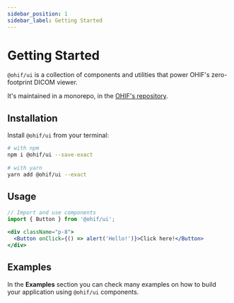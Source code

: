 ```yaml
---
sidebar_position: 1
sidebar_label: Getting Started
---
```



# Getting Started

`@ohif/ui` is a collection of components and utilities that power OHIF's
zero-footprint DICOM viewer.

It's maintained in a monorepo, in the
[OHIF's repository](https://github.com/OHIF/Viewers/).

## Installation

Install `@ohif/ui` from your terminal:

```bash
# with npm
npm i @ohif/ui --save-exact
​
# with yarn
yarn add @ohif/ui --exact
```

## Usage

```javascript
// Import and use components
import { Button } from '@ohif/ui';
```

```jsx live
<div className="p-8">
  <Button onClick={() => alert('Hello!')}>Click here!</Button>
</div>
```

## Examples

In the **Examples** section you can check many examples on how to build your
application using `@ohif/ui` components.
